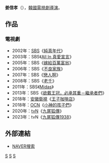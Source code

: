 
{{藝人
| 姓名     = 姜信孝
| 類型     = 導演
| 圖片     = 
| 圖片尺寸 = 
| 圖片簡介 = 
| 原名     = 
| 外文名   = 강신효
| 外文     = ko
| 羅馬拼音 = Kang Sin Hyo
| 英文名   = 
| 綽號     = 
| 其他藝名 = 
| 國籍     = {{ROK}}
| 民族     = 
| 籍貫     = 
| 出生日期 = 
| 出生地點 = 
| 職業     = [[導演|導演]]
| 語言     = [[韓語|韓語]]
| 教育程度 = 
| 出身地   = 
| 出道作   = 
| 出道日期 = 2002年
| 代表作   = 
| 活躍年代 = 
| 經紀公司 = [[SBS_(韓國)|SBS]]
| IMDb = 5462473
}}

'''姜信孝'''（{{lang-ko|'''강신효'''}}），[[韓國|韓國]][[電視劇|電視劇]][[導演|導演]]。

== 作品 ==
=== 電視劇 ===
*2002年：[[SBS_(韓國)|SBS]]《[[純真年代_(韓國電視劇)|純真年代]]》
*2003年：SBS《[[All_In_真愛宣言|All In 真愛宣言]]》
*2005年：SBS《[[嫁給百萬富翁|嫁給百萬富翁]]》
*2006年：SBS《[[不良家族|不良家族]]》
*2007年：SBS《[[戀人啊_(韓國電視劇)|戀人啊]]》
*2008年：SBS《[[老千_(電視劇)|老千]]》
*2011年：SBS《[[Midas_(電視劇)|Midas]]》
*2013年：SBS《[[欲戴王冠，必承其重－繼承者們|欲戴王冠，必承其重－繼承者們]]》
*2018年：[[安徽衛視|安徽衛視]]《[[王子咖啡店|王子咖啡店]]》
*2018年：[[OCN_(頻道)|OCN]]《[[小神的孩子們|小神的孩子們]]》
*2020年：[[TVN|tvN]]《[[九尾狐傳|九尾狐傳]]》
*2023年：tvN《[[九尾狐傳1938|九尾狐傳1938]]》

== 外部連結 ==
*[http://people.search.naver.com/search.naver?where=nexearch&sm=tab_ppn&query=%EA%B0%95%EC%8B%A0%ED%9A%A8&os=109358&ie=utf8&key=PeopleService NAVER搜索]{{Wayback|url=http://people.search.naver.com/search.naver?where=nexearch&sm=tab_ppn&query=%EA%B0%95%EC%8B%A0%ED%9A%A8&os=109358&ie=utf8&key=PeopleService |date=20140428052403 }}{{ko}}

[[Category:韓國導演|S]]
[[Category:韓國電視劇導演|S]]
[[Category:姜姓|S]]